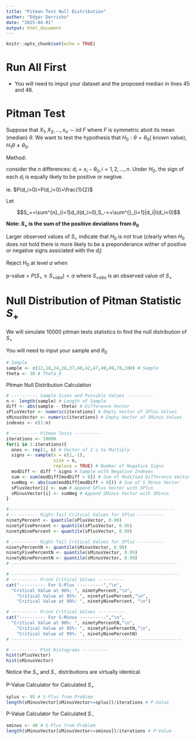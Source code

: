 ---
title: "Pitman Test Null Distribution"
author: "Edgar Derricho"
date: "2025-04-01"
output: html_document
---

```{r setup, include=FALSE}
knitr::opts_chunk$set(echo = TRUE)
```

# Run All First

- You will need to imput your dataset and the proposed median in lines 45 and 46.

# Pitman Test

Suppose that $X_1,X_2,...,x_n \sim iid \text{ }F$ where $F$ is symmetric aboit its mean (median) $\theta$. We want to test the hypothesis that $H_0:\theta = \theta_0(\text{ known value}),H_1 \theta \neq \theta_0$.

Method:

consider the $n$ differences: $d_i = x_i-\theta_0,i=1,2,...,n$. Under $H_0$, the sign of each $d_i$ is equally likely to be positive or negtive.

ie. $P(d_i>0)=P(d_i<0)=\frac{1}{2}$

Let

$$S_+=\sum^{n}_{i=1}d_iI(d_i>0),S_-=+\sum^{}_{i=1}|d_i|I(d_i<0)$$

**Note: $S_+$ is the sum of the positive deviations from $\theta_0$**

Larger observed values of $S_+$ indicate that $H_0$ is not true (clearly when $H_0$ does not hold there is more likely to be a preponderance wither of positive or negative signs assiciated with the $d_i$)

Reject $H_0$ at level $\alpha$ when

p-value = $P(S_+ \geq S_{+obs}) < \alpha$ where $S_{+obs}$ is an observed value of $S_+$

# Null Distribution of Pitman Statistic $S_+$

We will simulate 10000 pitman tests statistics to find the null distribution of $S_+$

You will need to input your sample and $\theta_0$
```{r}
# Sample
sample <- c(12,18,24,26,37,40,42,47,49,49,78,108) # Sample
theta <- 30 # Theta_0
```

Pitman Null Distribution Calculation
```{r}
# ---------- Sample Sizes and Possible Values ----------
n <- length(sample) # Length of Sample
diff <- abs(sample - theta) # Difference Vector
sPlusVector <- numeric(iterations) # Empty Vector of SPlus Values
sMinusVector <- numeric(iterations) # Empty Vector of SMinus Values
indexes <- c(1:n) 

# ---------- Pitman Tests ----------
iterations <- 10000
for(i in 1:iterations){
  ones <- rep(1, n) # Vector of 1's to Multiply
  signs <- sample(x = c(1,-1),
                  size = n,
                  replace = TRUE) # Number of Negative Signs
  modDiff <- diff * signs # Sample with Negative Indexes
  sum <- sum(modDiff[modDiff > 0]) # Sum of Modified Difference Vector
  sumNeg <- abs(sum(modDiff[modDiff < 0])) # Sum of S Minus Vector
  sPlusVector[i] <- sum # Append SPlus Vector with SPlus
  sMinusVector[i] <- sumNeg # Append SMinus Vector with SMinus
}

#---------------------------------------------------------------
# ---------- Right-Tail Critical Values for SPlus ----------
ninetyPercent <- quantile(sPlusVector, 0.90)
ninetyFivePercent <- quantile(sPlusVector, 0.95)
ninetyNinePercent <- quantile(sPlusVector, 0.99)

# ---------- Right-Tail Critical Values for SPlus ----------
ninetyPercentN <- quantile(sMinusVector, 0.90)
ninetyFivePercentN <- quantile(sMinusVector, 0.95)
ninetyNinePercentN <- quantile(sMinusVector, 0.99)
# ---------------------------------------------------------------

# ----------------------------------------------------------------
# ---------- Print Critical Values ----------
cat("---------- For S-Plus ----------","\n",
  "Critical Value at 90%: ", ninetyPercent,"\n",
    "Critical Value at 95%: ", ninetyFivePercent,"\n",
    "Critical Value at 99%: ", ninetyNinePercent, "\n")

# ---------- Print Critical Values ----------
cat("---------- For S-Minus ----------","\n",
  "Critical Value at 90%: ", ninetyPercentN,"\n",
    "Critical Value at 95%: ", ninetyFivePercentN,"\n",
    "Critical Value at 99%: ", ninetyNinePercentN)
# -----------------------------------------------------------------

# ---------- Plot Histograms ----------
hist(sPlusVector)
hist(sMinusVector)
```

Notice the $S_+$ and $S_-$ distributions are virtually identical.

P-Value Calculator for Calculated $S_+$
```{r}
splus <- 95 # S-Plus from Problem
length(sMinusVector[sMinusVector>=splus])/iterations # P-Value
```

P-Value Calculator for Calculated $S_-$
```{r}
sminus <- 40 # S-Plus from Problem
length(sMinusVector[sMinusVector<=sminus])/iterations # P-Value
```

